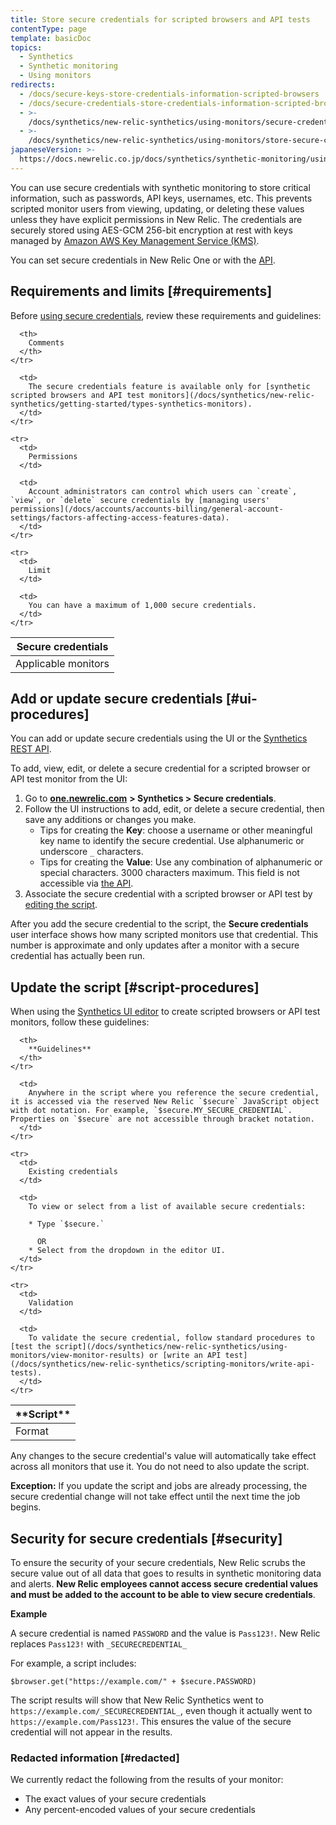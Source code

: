 ```yaml
---
title: Store secure credentials for scripted browsers and API tests
contentType: page
template: basicDoc
topics:
  - Synthetics
  - Synthetic monitoring
  - Using monitors
redirects:
  - /docs/secure-keys-store-credentials-information-scripted-browsers
  - /docs/secure-credentials-store-credentials-information-scripted-browsers
  - >-
    /docs/synthetics/new-relic-synthetics/using-monitors/secure-credentials-store-credentials-information-scripted-browsers
  - >-
    /docs/synthetics/new-relic-synthetics/using-monitors/store-secure-credentials-scripted-browsers-api-tests
japaneseVersion: >-
  https://docs.newrelic.co.jp/docs/synthetics/synthetic-monitoring/using-monitors/store-secure-credentials-scripted-browsers-api-tests
---
```


You can use secure credentials with synthetic monitoring to store critical information, such as passwords, API keys, usernames, etc. This prevents scripted monitor users from viewing, updating, or deleting these values unless they have explicit permissions in New Relic. The credentials are securely stored using AES-GCM 256-bit encryption at rest with keys managed by [Amazon AWS Key Management Service (KMS)](https://aws.amazon.com/kms/).

You can set secure credentials in New Relic One or with the [API](/docs/apis/synthetics-rest-api/secure-credentials-examples/use-synthetics-secure-credentials-apis).

## Requirements and limits [#requirements]

Before [using secure credentials](#ui-procedures), review these requirements and guidelines:

<Table>
  <thead>
    <tr>
      <th style={{ width: "200px" }}>
        Secure credentials
      </th>

      <th>
        Comments
      </th>
    </tr>
  </thead>

  <tbody>
    <tr>
      <td>
        Applicable monitors
      </td>

      <td>
        The secure credentials feature is available only for [synthetic scripted browsers and API test monitors](/docs/synthetics/new-relic-synthetics/getting-started/types-synthetics-monitors).
      </td>
    </tr>

    <tr>
      <td>
        Permissions
      </td>

      <td>
        Account administrators can control which users can `create`, `view`, or `delete` secure credentials by [managing users' permissions](/docs/accounts/accounts-billing/general-account-settings/factors-affecting-access-features-data).
      </td>
    </tr>

    <tr>
      <td>
        Limit
      </td>

      <td>
        You can have a maximum of 1,000 secure credentials.
      </td>
    </tr>
  </tbody>
</Table>

## Add or update secure credentials [#ui-procedures]

You can add or update secure credentials using the UI or the [Synthetics REST API](/docs/apis/synthetics-rest-api/secure-credentials-examples/use-synthetics-secure-credentials-apis#add-secure-credential).

To add, view, edit, or delete a secure credential for a scripted browser or API test monitor from the UI:

1. Go to [**one.newrelic.com**](http://one.newrelic.com/) **> Synthetics > Secure credentials**.
2. Follow the UI instructions to add, edit, or delete a secure credential, then save any additions or changes you make.
   * Tips for creating the **Key**: choose a username or other meaningful key name to identify the secure credential. Use alphanumeric or underscore `_` characters.
   * Tips for creating the **Value**: Use any combination of alphanumeric or special characters. 3000 characters maximum. This field is not accessible via [the API](/docs/apis/synthetics-rest-api/secure-credentials-examples/use-synthetics-secure-credentials-apis).
3. Associate the secure credential with a scripted browser or API test by [editing the script](#script-procedures).

After you add the secure credential to the script, the **Secure credentials** user interface shows how many scripted monitors use that credential. This number is approximate and only updates after a monitor with a secure credential has actually been run.

## Update the script [#script-procedures]

When using the [Synthetics UI editor](/docs/synthetics/new-relic-synthetics/scripting-monitors/write-scripted-browsers) to create scripted browsers or API test monitors, follow these guidelines:

<Table>
  <thead>
    <tr>
      <th style={{ width: "200px" }}>
        **Script**
      </th>

      <th>
        **Guidelines**
      </th>
    </tr>
  </thead>

  <tbody>
    <tr>
      <td>
        Format
      </td>

      <td>
        Anywhere in the script where you reference the secure credential, it is accessed via the reserved New Relic `$secure` JavaScript object with dot notation. For example, `$secure.MY_SECURE_CREDENTIAL`. Properties on `$secure` are not accessible through bracket notation.
      </td>
    </tr>

    <tr>
      <td>
        Existing credentials
      </td>

      <td>
        To view or select from a list of available secure credentials:

        * Type `$secure.`

          OR
        * Select from the dropdown in the editor UI.
      </td>
    </tr>

    <tr>
      <td>
        Validation
      </td>

      <td>
        To validate the secure credential, follow standard procedures to [test the script](/docs/synthetics/new-relic-synthetics/using-monitors/view-monitor-results) or [write an API test](/docs/synthetics/new-relic-synthetics/scripting-monitors/write-api-tests).
      </td>
    </tr>
  </tbody>
</Table>

Any changes to the secure credential's value will automatically take effect across all monitors that use it. You do not need to also update the script.

**Exception:** If you update the script and jobs are already processing, the secure credential change will not take effect until the next time the job begins.

## Security for secure credentials [#security]

To ensure the security of your secure credentials, New Relic scrubs the secure value out of all data that goes to results in synthetic monitoring data and alerts. **New Relic employees cannot access secure credential values and must be added to the account to be able to view secure credentials**.

**Example**

A secure credential is named `PASSWORD` and the value is `Pass123!`. New Relic replaces `Pass123!` with `_SECURECREDENTIAL_`

For example, a script includes:

```
$browser.get("https://example.com/" + $secure.PASSWORD)
```

The script results will show that New Relic Synthetics went to `https://example.com/_SECURECREDENTIAL_`, even though it actually went to `https://example.com/Pass123!`. This ensures the value of the secure credential will not appear in the results.

### Redacted information [#redacted]

We currently redact the following from the results of your monitor:

* The exact values of your secure credentials
* Any percent-encoded values of your secure credentials
